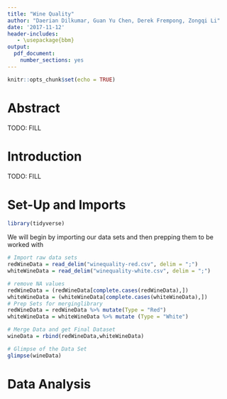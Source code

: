 ```yaml
---
title: "Wine Quality"
author: "Daerian Dilkumar, Guan Yu Chen, Derek Frempong, Zongqi Li"
date: '2017-11-12'
header-includes:
   - \usepackage{bbm}
output:
  pdf_document: 
    number_sections: yes
---
```

\center{
  \textbf{UTorIDs, Student Numbers:}
}
\center{
dilkumar, 1000356198
}
\center{
chengu17, 1001591967
}
\center{
lizong4,  1000481196
}
\center{
frempon2, 1000566675
}
\clearpage
\tableofcontents
\clearpage



```r
knitr::opts_chunk$set(echo = TRUE)
```

# Abstract

TODO: FILL


# Introduction

TODO: FILL


# Set-Up and Imports

```r
library(tidyverse)
```


We will begin by importing our data sets and then prepping them to be worked with

```r
# Import raw data sets
redWineData = read_delim("winequality-red.csv", delim = ";")
whiteWineData = read_delim("winequality-white.csv", delim = ";")
```

```r
# remove NA values
redWineData = (redWineData[complete.cases(redWineData),])
whiteWineData = (whiteWineData[complete.cases(whiteWineData),])
# Prep Sets for merginglibrary
redWineData = redWineData %>% mutate(Type = "Red")
whiteWineData = whiteWineData %>% mutate (Type = "White")

# Merge Data and get Final Dataset
wineData = rbind(redWineData,whiteWineData)

# Glimpse of the Data Set
glimpse(wineData)
```

# Data Analysis

